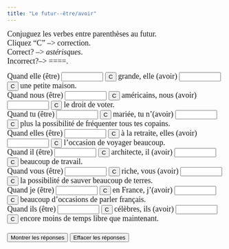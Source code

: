 ```yaml
---
title: "Le futur--être/avoir"
---
```


<p align=left><font face="Garamond" size="4">Conjuguez les verbes entre 
        parenthèses au futur.<br>
        Cliquez "C" --&gt; correction.<br>
        Correct? --&gt; *astérisques*. <br>
        Incorrect?--&gt; ====.</font><font face="Garamond" size="4"><br>
        </font> </p>

<form action="" method=post>
              <font face="Garamond" size="4"> Quand elle (être) 
              <input size=9 name=item1>
              <input onClick="dasher(form.item1, 'sera')" type=button value=C name=Button>
              grande, elle (avoir) 
              <input size=9 name=item2>
              <input onClick="dasher(form.item2, 'aura')" type=button value=C name=Button>
              une petite maison.<br>
              Quand nous (être) 
              <input size=9 name=item3>
              <input onClick="dasher(form.item3, 'serons')" type=button value=C name=Button>
              américains, nous (avoir) 
              <input size=9 name=item4>
              <input onClick="dasher(form.item4, 'aurons')" type=button value=C name=Button>
              le droit de voter.<br>
              Quand tu (être) 
              <input size=9 name=item5>
              <input onClick="dasher(form.item5, 'seras')" type=button value=C name=Button>
              mariée, tu n'(avoir) 
              <input size=9 name=item6>
              <input onClick="dasher(form.item6, 'auras')" type=button value=C name=Button>
              plus la possibilité de fréquenter tous tes copains.<br>
              Quand elles (être) 
              <input size=9 name=item7>
              <input onClick="dasher(form.item7, 'seront')" type=button value=C name=Button>
              à la retraite, elles (avoir) 
              <input size=9 name=item8>
              <input onClick="dasher(form.item8, 'auront')" type=button value=C name=Button>
              l'occasion de voyager beaucoup.<br>
              Quand il (être) 
              <input size=9 
      name=item9>
              <input onClick="dasher(form.item9, 'sera')" type=button value=C name=Button>
              architecte, il (avoir) 
              <input size=9 name=item10>
              <input onClick="dasher(form.item10, 'aura')" type=button value=C name=Button>
              beaucoup de travail.<br>
              Quand vous (être) 
              <input size=9 name=item11>
              <input onClick="dasher(form.item11, 'serez')" type=button value=C name=Button>
              riche, vous (avoir) 
              <input size=9 name=item12>
              <input onClick="dasher(form.item12, 'aurez')" type=button value=C name=Button>
              la possibilité de sauver beaucoup de terres.<br>
              Quand je (être) 
              <input 
      size=9 name=item13>
              <input onClick="dasher(form.item13, 'serai')" type=button value=C name=Button>
              en France, j'(avoir) 
              <input size=9 name=item14>
              <input onClick="dasher(form.item14, 'aurai')" type=button value=C name=Button>
              beaucoup d'occasions de parler français.<br>
              Quand ils (être) 
              <input size=9 
      name=item15>
              <input onClick="dasher(form.item15, 'seront')" type=button value=C name=Button>
              célèbres, ils (avoir) 
              <input size=9 name=item16>
              <input onClick="dasher(form.item16, 'auront')" type=button value=C name=Button>
              encore moins de temps libre que maintenant.<br>
              <br>
              <input onClick="form.item1.value='sera';form.item2.value='aura';form.item3.value='serons';form.item4.value='aurons';form.item5.value='seras';form.item6.value='auras';form.item7.value='seront';form.item8.value='auront';form.item9.value='sera';form.item10.value='aura';form.item11.value='serez';form.item12.value='aurez';form.item13.value='serai';form.item14.value='aurai';form.item15.value='seront';form.item16.value='auront';" type=button value="Montrer les r&eacute;ponses" name=Button>
              <input onClick="form.item1.value='';form.item2.value='';form.item3.value='';form.item4.value='';form.item5.value='';form.item6.value='';form.item7.value='';form.item8.value='';form.item9.value='';form.item10.value='';form.item11.value='';form.item12.value='';form.item13.value='';form.item14.value='';form.item15.value='';form.item16.value='';" type=button value="Effacer les r&eacute;ponses" name=Button>
              </font> 
            </form>

<SCRIPT Language="JavaScript">
//  This code is based on George Mitrevski's original CLOZE code.  
//  Dennie Hoopingarner modified it to provide more detailed feedback about the user's responses, 
//  in a manner similar to the Dasher program.
//  You are welcome to use and modify this code, but please give credit where credit is due. 
//  Dennie Hoopingarner, Michigan State University  hooping4@msu.edu
//  Content by: Alison Murray Levine, University of Virginia, alevine@virginia.edu, 
function dasher(Student, Correct) {
var studentAnswer = Student.value;
var correctAnswer = Correct;
result = ""
for (var c = 0; c< correctAnswer.length; c ++) {
	var CorrectX = correctAnswer.charAt(c);
	var StudentX = studentAnswer.charAt(c);
	if (CorrectX == StudentX) {
	result = result + CorrectX;
	}
	else {
	result = result +  "=";
	}
}
Student.value = result;
    if (studentAnswer == correctAnswer){
    Student.value = "*" + studentAnswer + "*";
    }
}

<!-- done hiding --></SCRIPT>